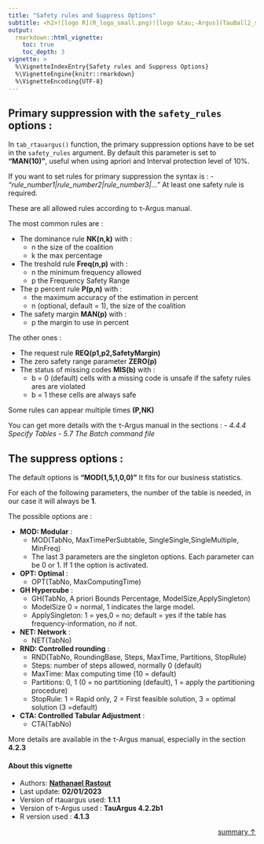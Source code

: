 ```yaml
---
title: "Safety rules and Suppress Options"
subtitle: <h2>![logo R](R_logo_small.png)![logo &tau;-Argus](TauBall2_small.png)<br/>Package {rtauargus}</h2>
output:
  rmarkdown::html_vignette:
    toc: true
    toc_depth: 3
vignette: >
  %\VignetteIndexEntry{Safety rules and Suppress Options}
  %\VignetteEngine{knitr::rmarkdown}
  %\VignetteEncoding{UTF-8}
---
```






## Primary suppression with the `safety_rules` options :

In `tab_rtauargus()` function, the primary suppression options have to be set in the `safety_rules` argument. By default this parameter is set to **"MAN(10)"**, useful when using
apriori and Interval protection level of 10%.

If you want to set rules for primary suppression the syntax is :
- *"rule_number1|rule_number2|rule_number3|..."*
At least one safety rule is required.

These are all allowed rules according to &tau;-Argus manual.

The most common rules are :

- The dominance rule **NK(n,k)** with :
  - n the size of the coalition
  - k the max percentage
- The treshold rule **Freq(n,p)** with :
  - n the minimum frequency allowed
  - p the Frequency Safety Range
- The p percent rule **P(p,n)** with :
  - the maximum accuracy of the estimation in percent
  - n (optional, default = 1), the size of the coalition
- The safety margin **MAN(p)** with :
  - p the margin to use in percent

The other ones :

- The request rule **REQ(p1,p2,SafetyMargin)**
- The zero safety range parameter **ZERO(p)**
- The status of missing codes **MIS(b)** with :
  - b = 0 (default) cells with a missing code is unsafe if the safety rules ares are violated
  - b = 1 these cells are always safe

Some rules can appear multiple times **(P,NK)**

You can get more details with the &tau;-Argus manual in the sections :
- _4.4.4 Specify Tables_
- _5.7 The Batch command file_

## The suppress options :

The default options is **"MOD(1,5,1,0,0)"**
It fits for our business statistics.

For each of the following parameters, the number of the table is needed, in our case it will always be **1**.

The possible options are :

- **MOD: Modular** :
  - MOD(TabNo, MaxTimePerSubtable, SingleSingle,SingleMultiple, MinFreq)
  - The last 3 parameters are the singleton options.
  Each parameter can be 0 or 1. If 1 the option is activated.

 - **OPT: Optimal** :
   - OPT(TabNo, MaxComputingTime)

- **GH  Hypercube** :
  - GH(TabNo, A priori Bounds Percentage, ModelSize,ApplySingleton)
  - ModelSize 0 = normal, 1 indicates the large model.
  - ApplySingleton: 1 = yes,0 = no; default = yes if the table has frequency-information, no if not.

- **NET: Network** :
   - NET(TabNo)

- **RND: Controlled rounding** :
  - RND(TabNo, RoundingBase, Steps, MaxTime, Partitions, StopRule)
  - Steps: number of steps allowed, normally 0 (default)
   - MaxTime: Max computing time (10 = default)
   - Partitions: 0, 1 (0 = no partitioning (default), 1 = apply the partitioning procedure)
   - StopRule: 1 = Rapid only, 2 = First feasible solution, 3 = optimal solution (3 =default)

- **CTA: Controlled Tabular Adjustment** :
  - CTA(TabNo)

More details are available in the &tau;-Argus manual, especially in the section **4.2.3**

#### About this vignette

- Authors: **<a href="mailto:nathanael.rastout@insee.fr">Nathanael Rastout</a>**
- Last update: **02/01/2023**
- Version of rtauargus used: **1.1.1**
- Version of &tau;-Argus used : **TauArgus 4.2.2b1**
- R version used :  **4.1.3**

<p style="text-align: right">
  <a href="#TOC" title="Back to summary">summary &uarr;</a>
</p>

